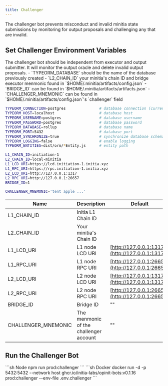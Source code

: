 ```yaml
---
title: Challenger
---
```


The challenger bot prevents misconduct and invalid minitia state submissions by monitoring for output proposals and challenging any that are invalid.

## Set Challenger Environment Variables

<Note>
The challenger bot should be independent from executor and output submitter. It will monitor the output oracle and delete invalid output proposals.
</Note>

<Note>
- `TYPEORM_DATABASE` should be the name of the database previously created
- `L2_CHAIN_ID` your minitia's chain ID and bridge executor menmonic found in `$HOME/.minitia/artifacts/config.json`
- `BRIDGE_ID` can be found in `$HOME/.minitia/artifacts/artifacts.json`
- `CHALLENGER_MNEMONIC` can be found in `$HOME/.minitia/artifacts/config.json`'s `challenger` field
</Note>

```sh .env.challenger
TYPEORM_CONNECTION=postgres               # database connection (currently only support `postgres`)
TYPEORM_HOST=localhost                    # database host
TYPEORM_USERNAME=postgres                 # database username
TYPEORM_PASSWORD=postgres                 # database password
TYPEORM_DATABASE=rollup                   # database name
TYPEORM_PORT=5432                         # database port
TYPEORM_SYNCHRONIZE=true                  # synchronize database schema
TYPEORM_LOGGING=false                     # enable logging
TYPEORM_ENTITIES=dist/orm/*Entity.js      # entity path

L1_CHAIN_ID=initiation-1
L2_CHAIN_ID=local-minitia
L1_LCD_URI=https://lcd.initiation-1.initia.xyz
L1_RPC_URI=https://rpc.initiation-1.initia.xyz
L2_LCD_URI=http://127.0.0.1:1317
L2_RPC_URI=http://127.0.0.1:26657
BRIDGE_ID=1

CHALLENGER_MNEMONIC='tent apple ...'
```

| Name                        | Description                                   | Default                  |
|-----------------------------|-----------------------------------------------|--------------------------|
| L1_CHAIN_ID                 | Initia L1 Chain ID                            |                          |
| L2_CHAIN_ID                 | Your minitia's Chain ID                       |                          |
| L1_LCD_URI                  | L1 node LCD URI                               | [http://127.0.0.1:1317](http://127.0.0.1:1317)   |
| L1_RPC_URI                  | L1 node RPC URI                               | [http://127.0.0.1:26657](http://127.0.0.1:26657) |
| L2_LCD_URI                  | L2 node LCD URI                               | [http://127.0.0.1:1317](http://127.0.0.1:1317)   |
| L2_RPC_URI                  | L2 node RPC URI                               | [http://127.0.0.1:26657](http://127.0.0.1:26657) |
| BRIDGE_ID                   | Bridge ID                                     | ""                       |
| CHALLENGER_MNEMONIC         | The menmonic of the challenger account        | ""                       |

## Run the Challenger Bot

<CodeGroup>
```sh Node
npm run prod:challenger
```
```sh Docker
docker run -d -p 5432:5432 --network host ghcr.io/initia-labs/opinit-bots:v0.1.16 prod:challenger --env-file .env.challenger
```
</CodeGroup>